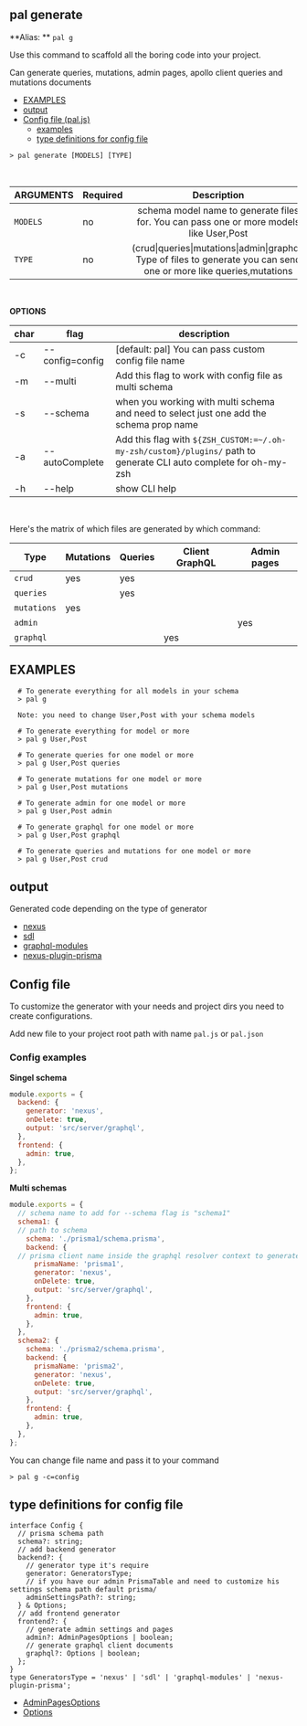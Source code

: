 
<SEO title="CLI Generator" />

<MdxCard>

## pal generate

**Alias: ** `pal g`

Use this command to scaffold all the boring code into your project.

Can generate queries, mutations, admin pages, apollo client queries and mutations documents

- [EXAMPLES](#examples)
- [output](#output)
- [Config file (pal.js)](#config-file)
  - [examples](#config-examples)
  - [type definitions for config file](#type-definitions-for-config-file)

```shell
> pal generate [MODELS] [TYPE]
```

<br />

| ARGUMENTS | Required |                                                     Description                                                      |
| --------- | -------- | :------------------------------------------------------------------------------------------------------------------: |
| `MODELS`  | no       |               schema model name to generate files for. You can pass one or more models like User,Post                |
| `TYPE`    | no       | (crud\|queries\|mutations\|admin\|graphql) Type of files to generate you can send one or more like queries,mutations |

<br />

**OPTIONS**

| char | flag            | description                                                                                                       |
| ---- | --------------- | ----------------------------------------------------------------------------------------------------------------- |
| -c   | --config=config | [default: pal] You can pass custom config file name                                                               |
| -m   | --multi         | Add this flag to work with config file as multi schema                                                            |
| -s   | --schema        | when you working with multi schema and need to select just one add the schema prop name                           |
| -a   | --autoComplete  | Add this flag with `${ZSH_CUSTOM:=~/.oh-my-zsh/custom}/plugins/` path to generate CLI auto complete for oh-my-zsh |
| -h   | --help          | show CLI help                                                                                                     |

<br />

Here's the matrix of which files are generated by which command:

| Type        | Mutations | Queries | Client GraphQL | Admin pages |
| ----------- | --------- | ------- | -------------- | ----------- |
| `crud`      | yes       | yes     |                |             |
| `queries`   |           | yes     |                |             |
| `mutations` | yes       |         |                |             |
| `admin`     |           |         |                | yes         |
| `graphql`   |           |         | yes            |             |

## EXAMPLES

```shell
  # To generate everything for all models in your schema
  > pal g

  Note: you need to change User,Post with your schema models

  # To generate everything for model or more
  > pal g User,Post

  # To generate queries for one model or more
  > pal g User,Post queries

  # To generate mutations for one model or more
  > pal g User,Post mutations

  # To generate admin for one model or more
  > pal g User,Post admin

  # To generate graphql for one model or more
  > pal g User,Post graphql

  # To generate queries and mutations for one model or more
  > pal g User,Post crud
```

## output

Generated code depending on the type of generator

- [nexus](/generator/nexus#output)
- [sdl](/generator/sdl)
- [graphql-modules](/generator/graphql-modules)
- [nexus-plugin-prisma](/cli/cnt)

## Config file

To customize the generator with your needs and project dirs you need to create configurations.

Add new file to your project root path with name `pal.js` or `pal.json`

### Config examples

**Singel schema**

```js
module.exports = {
  backend: {
    generator: 'nexus',
    onDelete: true,
    output: 'src/server/graphql',
  },
  frontend: {
    admin: true,
  },
};
```

**Multi schemas**

```js
module.exports = {
  // schema name to add for --schema flag is "schema1"
  schema1: {
  // path to schema
    schema: './prisma1/schema.prisma',
    backend: {
  // prisma client name inside the graphql resolver context to generate for CRUD
      prismaName: 'prisma1',
      generator: 'nexus',
      onDelete: true,
      output: 'src/server/graphql',
    },
    frontend: {
      admin: true,
    },
  },
  schema2: {
    schema: './prisma2/schema.prisma',
    backend: {
      prismaName: 'prisma2',
      generator: 'nexus',
      onDelete: true,
      output: 'src/server/graphql',
    },
    frontend: {
      admin: true,
    },
  },
};
```

You can change file name and pass it to your command

```shell
> pal g -c=config
```

## type definitions for config file

```ts{3,5,7,10, 12,14,17}
interface Config {
  // prisma schema path
  schema?: string;
  // add backend generator
  backend?: {
    // generator type it's require
    generator: GeneratorsType;
    // if you have our admin PrismaTable and need to customize his settings schema path default prisma/
    adminSettingsPath?: string;
  } & Options;
  // add frontend generator
  frontend?: {
    // generate admin settings and pages
    admin?: AdminPagesOptions | boolean;
    // generate graphql client documents
    graphql?: Options | boolean;
  };
}
type GeneratorsType = 'nexus' | 'sdl' | 'graphql-modules' | 'nexus-plugin-prisma';
```

- [AdminPagesOptions](/generator#adminpagesoptions)
- [Options](/generator#options-type-definition)

</MdxCard>
